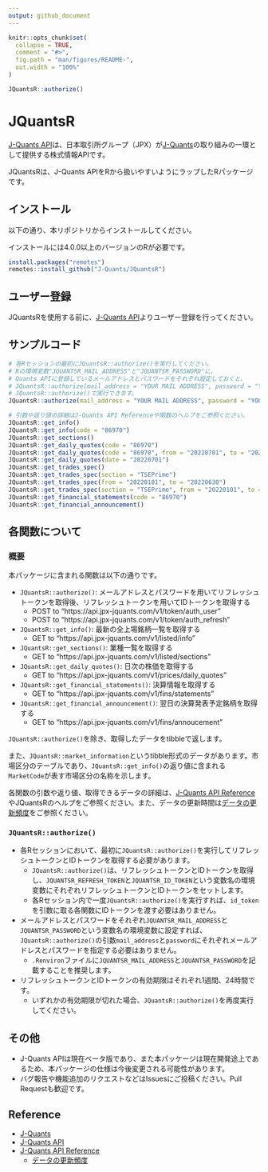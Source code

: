 ---
output: github_document
---


```{r, include = FALSE}
knitr::opts_chunk$set(
  collapse = TRUE,
  comment = "#>",
  fig.path = "man/figures/README-",
  out.width = "100%"
)
```

```{r, include=FALSE}
JQuantsR::authorize()
```

# JQuantsR

<!-- badges: start -->
<!-- badges: end -->

[J-Quants API](https://application.jpx-jquants.com/)は、日本取引所グループ（JPX）が[J-Quants](https://jpx-jquants.com/)の取り組みの一環として提供する株式情報APIです。

JQuantsRは、J-Quants APIをRから扱いやすいようにラップしたRパッケージです。


## インストール

以下の通り、本リポジトリからインストールしてください。

インストールには4.0.0以上のバージョンのRが必要です。

```{r, eval=FALSE}
install.packages("remotes")
remotes::install_github("J-Quants/JQuantsR")
```


## ユーザー登録

JQuantsRを使用する前に、[J-Quants API](https://application.jpx-jquants.com/)よりユーザー登録を行ってください。


## サンプルコード

```{r, eval=FALSE}
# 各Rセッションの最初にJQuantsR::authorize()を実行してください。
# Rの環境変数"JQUANTSR_MAIL_ADDRESS"と"JQUANTSR_PASSWORD"に、
# Quants APIに登録しているメールアドレスとパスワードをそれぞれ設定しておくと、
# JQuantsR::authorize(mail_address = "YOUR MAIL ADDRESS", password = "YOUR PASSWORD")の代わりに
# JQuantsR::authorize()で実行できます。
JQuantsR::authorize(mail_address = "YOUR MAIL ADDRESS", password = "YOUR PASSWORD")

# 引数や返り値の詳細はJ-Quants API Referenceや関数のヘルプをご参照ください。
JQuantsR::get_info()
JQuantsR::get_info(code = "86970")
JQuantsR::get_sections()
JQuantsR::get_daily_quotes(code = "86970")
JQuantsR::get_daily_quotes(code = "86970", from = "20220701", to = "20220715")
JQuantsR::get_daily_quotes(date = "20220701")
JQuantsR::get_trades_spec()
JQuantsR::get_trades_spec(section = "TSEPrime")
JQuantsR::get_trades_spec(from = "20220101", to = "20220630")
JQuantsR::get_trades_spec(section = "TSEPrime", from = "20220101", to = "20220630")
JQuantsR::get_financial_statements(code = "86970")
JQuantsR::get_financial_announcement()
```


## 各関数について

### 概要

本パッケージに含まれる関数は以下の通りです。

- `JQuantsR::authorize()`: メールアドレスとパスワードを用いてリフレッシュトークンを取得後、リフレッシュトークンを用いてIDトークンを取得する
  - POST to "https://api.jpx-jquants.com/v1/token/auth_user"
  - POST to "https://api.jpx-jquants.com/v1/token/auth_refresh"
- `JQuantsR::get_info()`: 最新の全上場銘柄一覧を取得する
  - GET to "https://api.jpx-jquants.com/v1/listed/info"
- `JQuantsR::get_sections()`: 業種一覧を取得する
  - GET to "https://api.jpx-jquants.com/v1/listed/sections"
- `JQuantsR::get_daily_quotes()`: 日次の株価を取得する
  - GET to "https://api.jpx-jquants.com/v1/prices/daily_quotes"
- `JQuantsR::get_financial_statements()`: 決算情報を取得する
  - GET to "https://api.jpx-jquants.com/v1/fins/statements"
- `JQuantsR::get_financial_announcement()`: 翌日の決算発表予定銘柄を取得する
  - GET to "https://api.jpx-jquants.com/v1/fins/annoucement"

`JQuantsR::authorize()`を除き、取得したデータをtibbleで返します。

また、`JQuantsR::market_information`というtibble形式のデータがあります。市場区分のテーブルであり、`JQuantsR::get_info()`の返り値に含まれる`MarketCode`が表す市場区分の名称を示します。

各関数の引数や返り値、取得できるデータの詳細は、[J-Quants API Reference](https://jpx.gitbook.io/j-quants-api/api-reference)やJQuantsRのヘルプをご参照ください。また、データの更新時間は[データの更新頻度](https://jpx.gitbook.io/j-quants-api/api-reference/data-update)をご参照ください。


### `JQuantsR::authorize()`

- 各Rセッションにおいて、最初に`JQuantsR::authorize()`を実行してリフレッシュトークンとIDトークンを取得する必要があります。
  - `JQuantsR::authorize()`は、リフレッシュトークンとIDトークンを取得し、`JQUANTSR_REFRESH_TOKEN`と`JQUANTSR_ID_TOKEN`という変数名の環境変数にそれぞれリフレッシュトークンとIDトークンをセットします。
  - 各Rセッション内で一度`JQuantsR::authorize()`を実行すれば、`id_token`を引数に取る各関数にIDトークンを渡す必要はありません。
- メールアドレスとパスワードをそれぞれ`JQUANTSR_MAIL_ADDRESS`と`JQUANTSR_PASSWORD`という変数名の環境変数に設定すれば、`JQuantsR::authorize()`の引数`mail_address`と`password`にそれぞれメールアドレスとパスワードを指定する必要はありません。
  - `.Renviron`ファイルに`JQUANTSR_MAIL_ADDRESS`と`JQUANTSR_PASSWORD`を記載することを推奨します。
- リフレッシュトークンとIDトークンの有効期限はそれぞれ1週間、24時間です。
  - いずれかの有効期限が切れた場合、`JQuantsR::authorize()`を再度実行してください。


## その他

- J-Quants APIは現在ベータ版であり、また本パッケージは現在開発途上であるため、本パッケージの仕様は今後変更される可能性があります。
- バグ報告や機能追加のリクエストなどはIssuesにご投稿ください。Pull Requestも歓迎です。


## Reference

- [J-Quants](https://jpx-jquants.com/)
- [J-Quants API](https://application.jpx-jquants.com/)
- [J-Quants API Reference](https://jpx.gitbook.io/j-quants-api/api-reference)
  - [データの更新頻度](https://jpx.gitbook.io/j-quants-api/api-reference/data-update)
